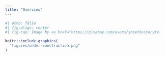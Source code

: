 ```yaml
---
title: "Overview"
---
```


```r
#| echo: false
#| fig-align: center
#| fig-cap: Image by <a href="https://pixabay.com/users/josethestoryteller-5100055/?utm_source=link-attribution&amp;utm_medium=referral&amp;utm_campaign=image&amp;utm_content=2408062">Jose R. Cabello</a> from <a href="https://pixabay.com//?utm_source=link-attribution&amp;utm_medium=referral&amp;utm_campaign=image&amp;utm_content=2408062">Pixabay</a>

knitr::include_graphics(
  "figures/under-construction.png"
)

```
